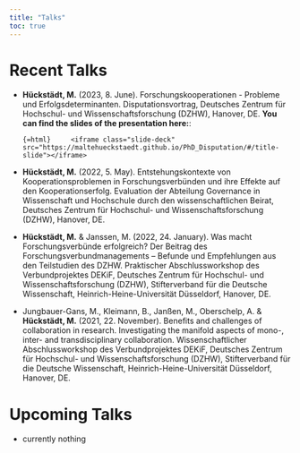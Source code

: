 ```yaml
---
title: "Talks"
toc: true
---
```


# Recent Talks

-   **Hückstädt, M.** (2023, 8. June). Forschungskooperationen - Probleme und Erfolgsdeterminanten. Disputationsvortrag, Deutsches     Zentrum für Hochschul- und Wissenschaftsforschung (DZHW), Hanover, DE. **You can find the slides of the presentation here:**:
    <div>
    ```{=html}
    <iframe class="slide-deck" src="https://maltehueckstaedt.github.io/PhD_Disputation/#/title-slide"></iframe>
    ```
    </div>

-   **Hückstädt, M.** (2022, 5. May). Entstehungskontexte von Kooperationsproblemen in Forschungsverbünden und ihre Effekte auf den Kooperationserfolg. Evaluation der Abteilung Governance in Wissenschaft und Hochschule durch den wissenschaftlichen Beirat, Deutsches Zentrum für Hochschul- und Wissenschaftsforschung (DZHW), Hanover, DE.

-   **Hückstädt, M.** & Janssen, M. (2022, 24. January). Was macht Forschungsverbünde erfolgreich? Der Beitrag des Forschungsverbundmanagements -- Befunde und Empfehlungen aus den Teilstudien des DZHW. Praktischer Abschlussworkshop des Verbundprojektes DEKiF, Deutsches Zentrum für Hochschul- und Wissenschaftsforschung (DZHW), Stifterverband für die Deutsche Wissenschaft, Heinrich-Heine-Universität Düsseldorf, Hanover, DE.

-   Jungbauer-Gans, M., Kleimann, B., Janßen, M., Oberschelp, A. & **Hückstädt, M.** (2021, 22. November). Benefits and challenges of collaboration in research. Investigating the manifold aspects of mono-, inter- and transdisciplinary collaboration. Wissenschaftlicher Abschlussworkshop des Verbundprojektes DEKiF, Deutsches Zentrum für Hochschul- und Wissenschaftsforschung (DZHW), Stifterverband für die Deutsche Wissenschaft, Heinrich-Heine-Universität Düsseldorf, Hanover, DE.

# Upcoming Talks

- currently nothing

